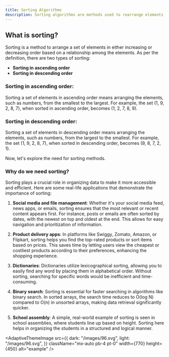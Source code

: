 ```yaml
---
title: Sorting Algorithms
description: Sorting algorithms are methods used to rearrange elements in a specific order, typically ascending or descending. They play a crucial role in optimizing data processing and improving search efficiency.
---
```


## What is sorting?

Sorting is a method to arrange a set of elements in either increasing or decreasing order based on a relationship among the elements. As per the definition, there are two types of sorting:

- **Sorting in ascending order**
- **Sorting in descending order**

### Sorting in ascending order:

Sorting a set of elements in ascending order means arranging the elements, such as numbers, from the smallest to the largest. For example, the set (1, 9, 2, 8, 7), when sorted in ascending order, becomes (1, 2, 7, 8, 9).

### Sorting in descending order:

Sorting a set of elements in descending order means arranging the elements, such as numbers, from the largest to the smallest. For example, the set (1, 9, 2, 8, 7), when sorted in descending order, becomes (9, 8, 7, 2, 1).

Now, let's explore the need for sorting methods.

### Why do we need sorting?

Sorting plays a crucial role in organizing data to make it more accessible and efficient. Here are some real-life applications that demonstrate the importance of sorting:

1. **Social media and file management**: Whether it's your social media feed, news apps, or emails, sorting ensures that the most relevant or recent content appears first. For instance, posts or emails are often sorted by dates, with the newest on top and oldest at the end. This allows for easy navigation and prioritization of information.
   
2. **Product delivery apps**: In platforms like Swiggy, Zomato, Amazon, or Flipkart, sorting helps you find the top-rated products or sort items based on prices. This saves time by letting users view the cheapest or costliest products according to their preferences, enhancing the shopping experience.

3. **Dictionaries**: Dictionaries utilize lexicographical sorting, allowing you to easily find any word by placing them in alphabetical order. Without sorting, searching for specific words would be inefficient and time-consuming.

4. **Binary search**: Sorting is essential for faster searching in algorithms like binary search. In sorted arrays, the search time reduces to O(log N) compared to O(n) in unsorted arrays, making data retrieval significantly quicker.

5. **School assembly**: A simple, real-world example of sorting is seen in school assemblies, where students line up based on height. Sorting here helps in organizing the students in a structured and logical manner.


<AdaptiveThemeImage
  src={{
    dark: "/images/96.svg",
    light: "/images/96.svg",
  }}
  className="mx-auto pb-4 pt-0"
  width={770}
  height={450}
  alt="example"
/>